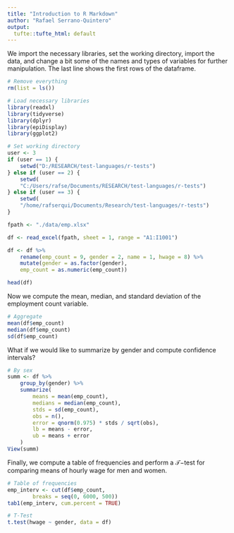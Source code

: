 ```yaml
---
title: "Introduction to R Markdown"
author: "Rafael Serrano-Quintero"
output:
  tufte::tufte_html: default
---
```


We import the necessary libraries, set the working directory, import the data, and change a bit some of the names and types of variables for further manipulation. The last line shows the first rows of the dataframe.

```r
# Remove everything
rm(list = ls())

# Load necessary libraries
library(readxl)
library(tidyverse)
library(dplyr)
library(epiDisplay)
library(ggplot2)

# Set working directory
user <- 3
if (user == 1) {
    setwd("D:/RESEARCH/test-languages/r-tests")
} else if (user == 2) {
    setwd(
    "C:/Users/rafse/Documents/RESEARCH/test-languages/r-tests")
} else if (user == 3) {
    setwd(
    "/home/rafserqui/Documents/Research/test-languages/r-tests")
}

fpath <- "./data/emp.xlsx"

df <- read_excel(fpath, sheet = 1, range = "A1:I1001")

df <- df %>%
    rename(emp_count = 9, gender = 2, name = 1, hwage = 8) %>%
    mutate(gender = as.factor(gender),
    emp_count = as.numeric(emp_count))

head(df)
```

Now we compute the mean, median, and standard deviation of the employment count variable.

```r
# Aggregate
mean(df$emp_count)
median(df$emp_count)
sd(df$emp_count)
```

What if we would like to summarize by gender and compute confidence intervals?

```r
# By sex
summ <- df %>%
    group_by(gender) %>%
    summarize(
        means = mean(emp_count),
        medians = median(emp_count),
        stds = sd(emp_count),
        obs = n(),
        error = qnorm(0.975) * stds / sqrt(obs),
        lb = means - error,
        ub = means + error
    )
View(summ)
```

Finally, we compute a table of frequencies and perform a $\mathcal{T}-$test for comparing means of hourly wage for men and women.

```r
# Table of frequencies
emp_interv <- cut(df$emp_count,
        breaks = seq(0, 6000, 500))
tab1(emp_interv, cum.percent = TRUE)

# T-Test
t.test(hwage ~ gender, data = df)
```